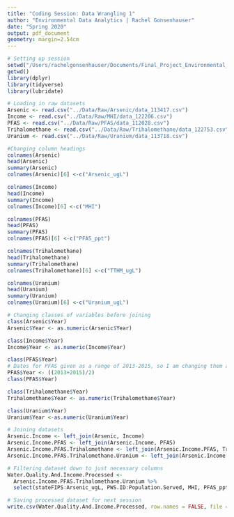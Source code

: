 ```yaml
---
title: "Coding Session: Data Wrangling 1"
author: "Environmental Data Analytics | Rachel Gonsenhauser"
date: "Spring 2020"
output: pdf_document
geometry: margin=2.54cm
---
```


```r
# Setting up session
setwd("/Users/rachelgonsenhauser/Documents/Final_Project_Environmental_Data_Analytics")
getwd()
library(dplyr)
library(tidyverse)
library(lubridate)

# Loading in raw datasets
Arsenic <- read.csv("../Data/Raw/Arsenic/data_113417.csv")
Income <- read.csv("../Data/Raw/MHI/data_122206.csv")
PFAS <- read.csv("../Data/Raw/PFAS/data_112028.csv")
Trihalomethane <- read.csv("../Data/Raw/Trihalomethane/data_122753.csv")
Uranium <- read.csv("../Data/Raw/Uranium/data_113718.csv")
```

```r
#Changing column headings
colnames(Arsenic)
head(Arsenic)
summary(Arsenic)
colnames(Arsenic)[6] <-c("Arsenic_ugL") 

colnames(Income)
head(Income)
summary(Income)
colnames(Income)[6] <-c("MHI")

colnames(PFAS)
head(PFAS)
summary(PFAS)
colnames(PFAS)[6] <-c("PFAS_ppt")

colnames(Trihalomethane)
head(Trihalomethane)
summary(Trihalomethane)
colnames(Trihalomethane)[6] <-c("TTHM_ugL")

colnames(Uranium)
head(Uranium)
summary(Uranium)
colnames(Uranium)[6] <-c("Uranium_ugL")
```

```r
# Changing classes of variables before joining
class(Arsenic$Year)
Arsenic$Year <- as.numeric(Arsenic$Year)

class(Income$Year)
Income$Year <- as.numeric(Income$Year)

class(PFAS$Year)
# Dates for PFAS given as a range of 2013-2015, so I am changing them all to 2014 so I can integrate into dataset for possible analysis
PFAS$Year <- ((2013+2015)/2)
class(PFAS$Year)

class(Trihalomethane$Year)
Trihalomethane$Year <- as.numeric(Trihalomethane$Year)

class(Uranium$Year)
Uranium$Year <-as.numeric(Uranium$Year)
```

``` r
# Joining datasets
Arsenic.Income <- left_join(Arsenic, Income)
Arsenic.Income.PFAS <- left_join(Arsenic.Income, PFAS)
Arsenic.Income.PFAS.Trihalomethane <- left_join(Arsenic.Income.PFAS, Trihalomethane)
Arsenic.Income.PFAS.Trihalomethane.Uranium <- left_join(Arsenic.Income.PFAS.Trihalomethane, Uranium)
```

```r
# Filtering dataset down to just necessary columns
Water.Quality.And.Income.Processed <- 
  Arsenic.Income.PFAS.Trihalomethane.Uranium %>%
  select(stateFIPS:Arsenic_ugL, PWS.ID:Population.Served, MHI, PFAS_ppt, TTHM_ugL, Uranium_ugL)

# Saving processed dataset for next session
write.csv(Water.Quality.And.Income.Processed, row.names = FALSE, file = "../Data/Processed/CDC_WaterQualityAndIncome_Processed.csv")
```
